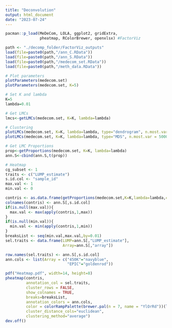 ```yaml
---
title: "Deconvolution"
output: html_document
date: "2023-07-24"
---
```


```r
pacman::p_load(MeDeCom, LOLA, ggplot2, gridExtra, 
               pheatmap, RColorBrewer, openxlsx) #FactorViz

path <- "./decomp_folder/FactorViz_outputs"
load(file=paste0(path,"/ann_C.RData"))
load(file=paste0(path,"/ann_S.RData"))
load(file=paste0(path,"/medecom_set.RData"))
load(file=paste0(path,"/meth_data.RData"))
```

```r
# Plot parameters
plotParameters(medecom.set)
plotParameters(medecom.set, K=5)

# Set K and lambda
K=5
lambda=0.01

# Get LMCs
lmcs<-getLMCs(medecom.set, K=K, lambda=lambda)

# Clustering
plotLMCs(medecom.set, K=K, lambda=lambda, type="dendrogram", n.most.var = 5000)
plotLMCs(medecom.set, K=K, lambda=lambda, type="MDS", n.most.var = 5000)

# Get LMC Proportions
prop<-getProportions(medecom.set, K=K, lambda=lambda)
ann.S<-cbind(ann.S,t(prop))

# Heatmap
cg_subset <- 1
traits <- c("LUMP_estimate")
s.id.col <- "sample_id"
max.val <- 1
min.val <- 0

contris <- as.data.frame(getProportions(medecom.set,K=K,lambda=lambda,cg_subset=cg_subset))
colnames(contris) <- ann.S[,s.id.col]
if(is.null(max.val)){
  max.val <- max(apply(contris,1,max))
}
if(is.null(min.val)){
  min.val <- min(apply(contris,1,min))
}
breaksList <- seq(min.val,max.val,by=0.01)
sel.traits <- data.frame(LUMP=ann.S[,"LUMP_estimate"],
                         Array=ann.S[,"array"])

row.names(sel.traits) <- ann.S[,s.id.col]
ann.cols <- list(Array = c("450K"="navyblue",
                           "EPIC"="goldenrod"))

pdf("Heatmap.pdf", width=14, height=8)
pheatmap(contris,
         annotation_col = sel.traits,
         cluster_rows = FALSE,
         show_colnames = TRUE,
         breaks=breaksList, 
         annotation_colors = ann.cols, 
         color = colorRampPalette(brewer.pal(n = 7, name = "YlOrRd"))(length(breaksList)),
         cluster_distance_cols="euclidean",
         clustering_method="average")
dev.off()

```

